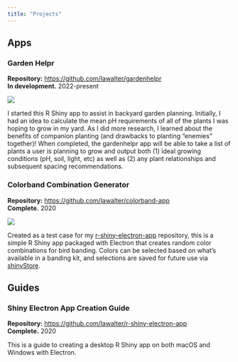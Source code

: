 ---
title: "Projects"
---

## Apps

### Garden Helpr

**Repository:** [https://github.com/lawalter/gardenhelpr](https://github.com/lawalter/gardenhelpr)<br>**In development.** 2022-present

::: {.column-margin}
![](images/gh_app.png){fig-alt="Screenshot of Garden Helper application"}
:::

I started this R Shiny app to assist in backyard garden planning. Initially, I had an idea to calculate the mean pH requirements of all of the plants I was hoping to grow in my yard. As I did more research, I learned about the benefits of companion planting (and drawbacks to planting "enemies" together)! When completed, the gardenhelpr app will be able to take a list of plants a user is planning to grow and output both (1) ideal growing conditions (pH, soil, light, etc) as well as (2) any plant relationships and subsequent spacing recommendations.

### Colorband Combination Generator

**Repository:** [https://github.com/lawalter/colorband-app](https://github.com/lawalter/colorband-app)<br>**Complete.** 2020

::: {.column-margin}
![](images/app_img_m.png){fig-alt="Screenshot of Colorband Combination app"}
:::

Created as a test case for my <a href = "https://github.com/lawalter/r-shiny-electron-app">r-shiny-electron-app</a> repository, this is a simple R Shiny app packaged with Electron that creates random color combinations for bird banding. Colors can be selected based on what's available in a banding kit, and selections are saved for future use via <a href = "https://github.com/trestletech/shinyStore">shinyStore</a>.

## Guides 

###   Shiny Electron App Creation Guide 

**Repository:** [https://github.com/lawalter/r-shiny-electron-app](https://github.com/lawalter/r-shiny-electron-app)<br>**Complete.** 2020

This is a guide to creating a desktop R Shiny app on both macOS and Windows with Electron.